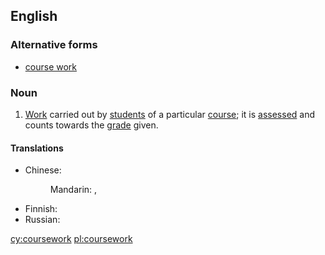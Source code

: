 ==English==
{{wikipedia}}

===Alternative forms===
* [[course work]]

===Noun===
{{en-noun|-}}

# [[work|Work]] carried out by [[student]]s of a particular [[course]]; it is [[assess]]ed and counts towards the [[grade]] given.

====Translations====
{{trans-top|work carried out by students of a particular course}}
* Chinese:
*: Mandarin: {{t|cmn|課程|sc=Hani}}, {{t|cmn|课程|tr=kèchéng|sc=Hani}}
{{trans-mid}}
* Finnish: {{t+|fi|opiskelu}}
* Russian: {{t|ru|курсова́я рабо́та|f}}
{{trans-bottom}}

[[cy:coursework]]
[[pl:coursework]]